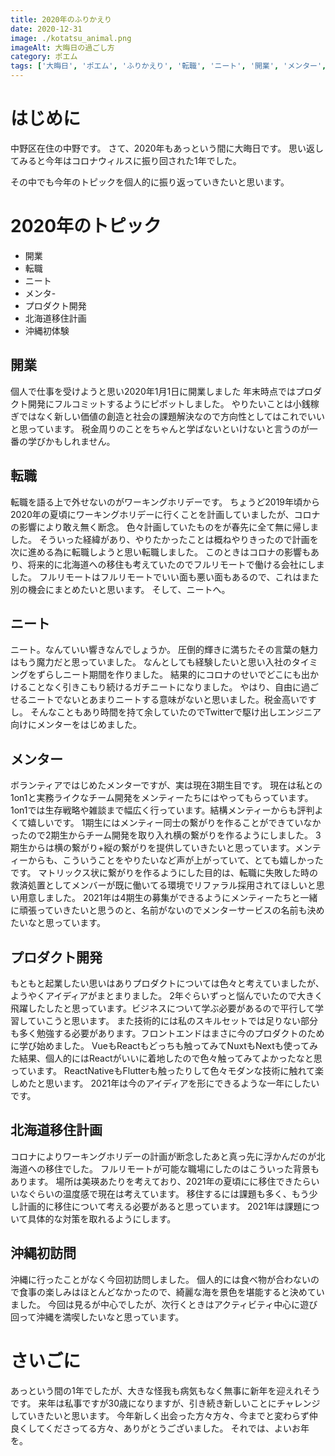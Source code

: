 ```yaml
---
title: 2020年のふりかえり
date: 2020-12-31
image: ./kotatsu_animal.png
imageAlt: 大晦日の過ごし方
category: ポエム
tags: ['大晦日', 'ポエム', 'ふりかえり', '転職', 'ニート', '開業', 'メンター', 'プロダクト開発']
---
```

# はじめに
中野区在住の中野です。
さて、2020年もあっという間に大晦日です。
思い返してみると今年はコロナウィルスに振り回された1年でした。

その中でも今年のトピックを個人的に振り返っていきたいと思います。

# 2020年のトピック
- 開業
- 転職
- ニート
- メンタ-
- プロダクト開発
- 北海道移住計画
- 沖縄初体験

## 開業
個人で仕事を受けようと思い2020年1月1日に開業しました
年末時点ではプロダクト開発にフルコミットするようにピボットしました。
やりたいことは小銭稼ぎではなく新しい価値の創造と社会の課題解決なので方向性としてはこれでいいと思っています。
税金周りのことをちゃんと学ばないといけないと言うのが一番の学びかもしれません。

## 転職
転職を語る上で外せないのがワーキングホリデーです。
ちょうど2019年頃から2020年の夏頃にワーキングホリデーに行くことを計画していましたが、コロナの影響により敢え無く断念。
色々計画していたものをが春先に全て無に帰しました。
そういった経緯があり、やりたかったことは概ねやりきったので計画を次に進める為に転職しようと思い転職しました。
このときはコロナの影響もあり、将来的に北海道への移住も考えていたのでフルリモートで働ける会社にしました。
フルリモートはフルリモートでいい面も悪い面もあるので、これはまた別の機会にまとめたいと思います。
そして、ニートへ。

## ニート
ニート。なんていい響きなんでしょうか。
圧倒的輝きに満ちたその言葉の魅力はもう魔力だと思っていました。
なんとしても経験したいと思い入社のタイミングをずらしニート期間を作りました。
結果的にコロナのせいでどこにも出かけることなく引きこもり続けるガチニートになりました。
やはり、自由に過ごせるニートでないとあまりニートする意味がないと思いました。税金高いですし。
そんなこともあり時間を持て余していたのでTwitterで駆け出しエンジニア向けにメンターをはじめました。

## メンター
ボランティアではじめたメンターですが、実は現在3期生目です。
現在は私との1on1と実務ライクなチーム開発をメンティーたちにはやってもらっています。
1on1では生存戦略や雑談まで幅広く行っています。結構メンティーからも評判よくて嬉しいです。
1期生にはメンティー同士の繋がりを作ることができていなかったので2期生からチーム開発を取り入れ横の繋がりを作るようにしました。
3期生からは横の繋がり+縦の繋がりを提供していきたいと思っています。メンティーからも、こういうことをやりたいなど声が上がっていて、とても嬉しかったです。
マトリックス状に繋がりを作るようにした目的は、転職に失敗した時の救済処置としてメンバーが既に働いてる環境でリファラル採用されてほしいと思い用意しました。
2021年は4期生の募集ができるようにメンティーたちと一緒に頑張っていきたいと思うのと、名前がないのでメンターサービスの名前も決めたいなと思っています。

## プロダクト開発
もともと起業したい思いはありプロダクトについては色々と考えていましたが、ようやくアイディアがまとまりました。
2年ぐらいずっと悩んでいたので大きく飛躍したしたと思っています。ビジネスについて学ぶ必要があるので平行して学習していこうと思います。
また技術的には私のスキルセットでは足りない部分も多く勉強する必要があります。フロントエンドはまさに今のプロダクトのために学び始めました。
VueもReactもどっちも触ってみてNuxtもNextも使ってみた結果、個人的にはReactがいいに着地したので色々触ってみてよかったなと思っています。
ReactNativeもFlutterも触ったりして色々モダンな技術に触れて楽しめたと思います。
2021年は今のアイディアを形にできるような一年にしたいです。

## 北海道移住計画
コロナによりワーキングホリデーの計画が断念したあと真っ先に浮かんだのが北海道への移住でした。
フルリモートが可能な職場にしたのはこういった背景もあります。
場所は美瑛あたりを考えており、2021年の夏頃にに移住できたらいいなぐらいの温度感で現在は考えています。
移住するには課題も多く、もう少し計画的に移住について考える必要があると思っています。
2021年は課題について具体的な対策を取れるようにします。

## 沖縄初訪問
沖縄に行ったことがなく今回初訪問しました。
個人的には食べ物が合わないので食事の楽しみはほとんどなかったので、綺麗な海を景色を堪能すると決めていました。
今回は見るが中心でしたが、次行くときはアクティビティ中心に遊び回って沖縄を満喫したいなと思っています。

# さいごに
あっという間の1年でしたが、大きな怪我も病気もなく無事に新年を迎えれそうです。
来年は私事ですが30歳になりますが、引き続き新しいことにチャレンジしていきたいと思います。
今年新しく出会った方々方々、今までと変わらず仲良くしてくださってる方々、ありがとうございました。
それでは、よいお年を。